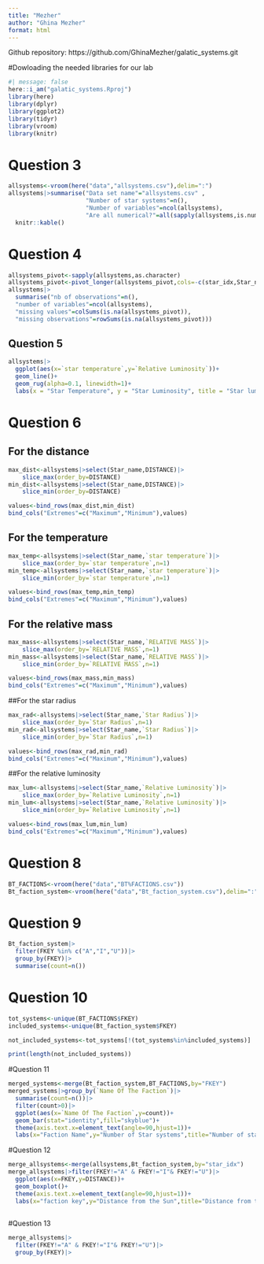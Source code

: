 ```yaml
---
title: "Mezher"
author: "Ghina Mezher"
format: html
---
```


Github repository: https://github.com/GhinaMezher/galatic_systems.git

#Dowloading the needed libraries for our lab
```r
#| message: false
here::i_am("galatic_systems.Rproj")
library(here)
library(dplyr)
library(ggplot2)
library(tidyr)
library(vroom)
library(knitr)
```

# Question 3
```r
allsystems<-vroom(here("data","allsystems.csv"),delim=":")
allsystems|>summarise("Data set name"="allsystems.csv" ,
                      "Number of star systems"=n(),
                      "Number of variables"=ncol(allsystems),
                      "Are all numerical?"=all(sapply(allsystems,is.numeric)))|>
  knitr::kable()
```

# Question 4
```r
allsystems_pivot<-sapply(allsystems,as.character)
allsystems_pivot<-pivot_longer(allsystems_pivot,cols=-c(star_idx,Star_name),names_to="Variable",values_to="Values")
allsystems|>
  summarise("nb of observations"=n(),
  "number of variables"=ncol(allsystems),
  "missing values"=colSums(is.na(allsystems_pivot)),
  "missing observations"=rowSums(is.na(allsystems_pivot)))
```
## Question 5
```r
allsystems|>
  ggplot(aes(x=`star temperature`,y=`Relative Luminosity`))+
  geom_line()+
  geom_rug(alpha=0.1, linewidth=1)+
  labs(x = "Star Temperature", y = "Star Luminosity", title = "Star luminosity according to its temperature")
```
# Question 6
## For the distance
```r
max_dist<-allsystems|>select(Star_name,DISTANCE)|>
    slice_max(order_by=DISTANCE)
min_dist<-allsystems|>select(Star_name,DISTANCE)|>
    slice_min(order_by=DISTANCE)

values<-bind_rows(max_dist,min_dist)
bind_cols("Extremes"=c("Maximum","Minimum"),values)
```
## For the temperature
```r
max_temp<-allsystems|>select(Star_name,`star temperature`)|>
    slice_max(order_by=`star temperature`,n=1)
min_temp<-allsystems|>select(Star_name,`star temperature`)|>
    slice_min(order_by=`star temperature`,n=1)

values<-bind_rows(max_temp,min_temp)
bind_cols("Extremes"=c("Maximum","Minimum"),values)
```
## For the relative mass
```r
max_mass<-allsystems|>select(Star_name,`RELATIVE MASS`)|>
    slice_max(order_by=`RELATIVE MASS`,n=1)
min_mass<-allsystems|>select(Star_name,`RELATIVE MASS`)|>
    slice_min(order_by=`RELATIVE MASS`,n=1)

values<-bind_rows(max_mass,min_mass)
bind_cols("Extremes"=c("Maximum","Minimum"),values)
```
##For the star radius
```r
max_rad<-allsystems|>select(Star_name,`Star Radius`)|>
    slice_max(order_by=`Star Radius`,n=1)
min_rad<-allsystems|>select(Star_name,`Star Radius`)|>
    slice_min(order_by=`Star Radius`,n=1)

values<-bind_rows(max_rad,min_rad)
bind_cols("Extremes"=c("Maximum","Minimum"),values)
```

##For the relative luminosity
```r
max_lum<-allsystems|>select(Star_name,`Relative Luminosity`)|>
    slice_max(order_by=`Relative Luminosity`,n=1)
min_lum<-allsystems|>select(Star_name,`Relative Luminosity`)|>
    slice_min(order_by=`Relative Luminosity`,n=1)

values<-bind_rows(max_lum,min_lum)
bind_cols("Extremes"=c("Maximum","Minimum"),values)
```


# Question 8
```r
BT_FACTIONS<-vroom(here("data","BT%FACTIONS.csv"))
Bt_faction_system<-vroom(here("data","Bt_faction_system.csv"),delim=":")
```
# Question 9
```r
Bt_faction_system|>
  filter(FKEY %in% c("A","I","U"))|>
  group_by(FKEY)|>
  summarise(count=n())
```
# Question 10
```r
tot_systems<-unique(BT_FACTIONS$FKEY)
included_systems<-unique(Bt_faction_system$FKEY)

not_included_systems<-tot_systems[!(tot_systems%in%included_systems)]

print(length(not_included_systems))

```
#Question 11
```r
merged_systems<-merge(Bt_faction_system,BT_FACTIONS,by="FKEY")
merged_systems|>group_by(`Name Of The Faction`)|>
  summarise(count=n())|>
  filter(count>0)|>
  ggplot(aes(x=`Name Of The Faction`,y=count))+
  geom_bar(stat="identity",fill="skyblue")+
  theme(axis.text.x=element_text(angle=90,hjust=1))+
  labs(x="Faction Name",y="Number of Star systems",title="Number of star systems per faction")
```

#Question 12
```r
merge_allsystems<-merge(allsystems,Bt_faction_system,by="star_idx")
merge_allsystems|>filter(FKEY!="A" & FKEY!="I"& FKEY!="U")|>
  ggplot(aes(x=FKEY,y=DISTANCE))+
  geom_boxplot()+
  theme(axis.text.x=element_text(angle=90,hjust=1))+
  labs(x="faction key",y="Distance from the Sun",title="Distance from the Sun according to system factions")
  
```
#Question 13
```r
merge_allsystems|>
  filter(FKEY!="A" & FKEY!="I"& FKEY!="U")|>
  group_by(FKEY)|>

```



